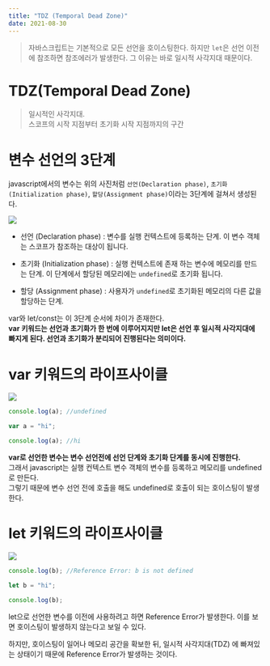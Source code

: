 ```yaml
---
title: "TDZ (Temporal Dead Zone)"
date: 2021-08-30
---
```


> 자바스크립트는 기본적으로 모든 선언을 호이스팅한다. 하지만 `let`은 선언 이전에 참조하면 참조에러가 발생한다. 그 이유는 바로 일시적 사각지대 때문이다.

# TDZ(Temporal Dead Zone)

> 일시적인 사각지대.  
>  스코프의 시작 지점부터 초기화 시작 지점까지의 구간

# 변수 선언의 3단계

javascript에서의 변수는 위의 사진처럼 `선언(Declaration phase)`, `초기화(Initialization phase)`, `할당(Assignment phase)`이라는 3단계에 걸쳐서 생성된다.

![](https://dmitripavlutin.com/static/ca6269b32115dd32ebe631dd8293298a/b5d18/1-1.jpg)

- 선언 (Declaration phase) : 변수를 실행 컨텍스트에 등록하는 단계. 이 변수 객체는 스코프가 참조하는 대상이 됩니다.

- 초기화 (Initialization phase) : 실행 컨텍스트에 존재 하는 변수에 메모리를 만드는 단계. 이 단계에서 할당된 메모리에는 `undefined`로 초기화 됩니다.

- 할당 (Assignment phase) : 사용자가 `undefined`로 초기화된 메모리의 다른 값을 할당하는 단계.

var와 let/const는 이 3단계 순서에 차이가 존재한다.  
**var 키워드는 선언과 초기화가 한 번에 이루어지지만 let은 선언 후 일시적 사각지대에 빠지게 된다. 선언과 초기화가 분리되어 진행된다는 의미이다.**

# var 키워드의 라이프사이클

![](https://dmitripavlutin.com/static/112c5cd0c5bdd2897944d81c384a648f/32366/2.webp)

```js
console.log(a); //undefined

var a = "hi";

console.log(a); //hi
```

**var로 선언한 변수는 변수 선언전에 선언 단계와 초기화 단계를 동시에 진행한다.**  
그래서 javascript는 실행 컨텍스트 변수 객체의 변수를 등록하고 메모리를 undefined로 만든다.  
그렇기 때문에 변수 선언 전에 호출을 해도 undefined로 호출이 되는 호이스팅이 발생한다.

# let 키워드의 라이프사이클

![](https://dmitripavlutin.com/static/c707482b5c9368354684f45575d739d9/32366/4.webp)

```js
console.log(b); //Reference Error: b is not defined

let b = "hi";

console.log(b);
```

let으로 선언한 변수를 이전에 사용하려고 하면 Reference Error가 발생한다. 이를 보면 호이스팅이 발생하지 않는다고 보일 수 있다.

하지만, 호이스팅이 일어나 메모리 공간을 확보한 뒤, 일시적 사각지대(TDZ) 에 빠져있는 상태이기 때문에 Reference Error가 발생하는 것이다.
